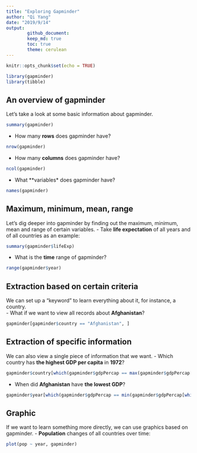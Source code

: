 ```yaml
---
title: "Exploring Gapminder"
author: "Qi Yang"
date: "2019/9/14"
output: 
        github_document:
        keep_md: true
        toc: true
        theme: cerulean
---
```

```r
knitr::opts_chunk$set(echo = TRUE)
```
```r
library(gapminder)
library(tibble)
```
## An overview of gapminder
Let's take a look at some basic information about gapminder.
```r
summary(gapminder)
```
- How many **rows** does gapminder have?
```r
nrow(gapminder)
```
- How many **columns** does gapminder have?
```r
ncol(gapminder)
```
- What **variables* does gapminder have?
```r
names(gapminder)
```
## Maximum, minimum, mean, range
Let's dig deeper into gapminder by finding out the maximum, minimum, mean and range of certain variables. 
- Take **life expectation** of all years and of all countries as an example:
```r
summary(gapminder$lifeExp)
```
- What is the **time** range of gapminder?
```r
range(gapminder$year)
```
## Extraction based on certain criteria 
We can set up a "keyword" to learn everything about it, for instance, a country.  
- What if we want to view all records about **Afghanistan**?
```r
gapminder[gapminder$country == "Afghanistan", ]
```
## Extraction of specific information
We can also view a single piece of information that we want. 
- Which country has **the highest GDP per capita** in **1972**?
```r
gapminder$country[which(gapminder$gdpPercap == max(gapminder$gdpPercap[which(gapminder$year == "1972")]))]
```
- When did **Afghanistan** have **the lowest GDP**?
```r
gapminder$year[which(gapminder$gdpPercap == min(gapminder$gdpPercap[which(gapminder$country == "Afghanistan")]))]
```
## Graphic  
If we want to learn something more directly, we can use graphics based on gapminder. 
- **Population** changes of all countries over time:  
```r
plot(pop ~ year, gapminder)
```